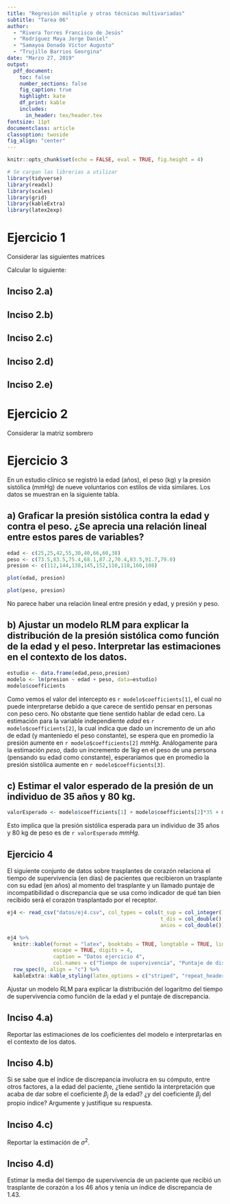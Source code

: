 ```yaml
---
title: "Regresión múltiple y otras técnicas multivariadas"
subtitle: "Tarea 06"
author:
  - "Rivera Torres Francisco de Jesús"
  - "Rodríguez Maya Jorge Daniel"
  - "Samayoa Donado Víctor Augusto"
  - "Trujillo Barrios Georgina"
date: "Marzo 27, 2019"
output:
  pdf_document:
    toc: false
    number_sections: false
    fig_caption: true
    highlight: kate
    df_print: kable
    includes:
      in_header: tex/header.tex
fontsize: 11pt
documentclass: article
classoption: twoside
fig_align: "center"
---
```


```r
knitr::opts_chunk$set(echo = FALSE, eval = TRUE, fig.height = 4)

# Se cargan las librerias a utilizar
library(tidyverse)
library(readxl)
library(scales)
library(grid)
library(kableExtra)
library(latex2exp)
```

# Ejercicio 1
Considerar las siguientes matrices

\begin{equation*}
\bm{y} = \begin{pmatrix}
y_1 \\
y_2 \\
\vdots \\
y_n
\end{pmatrix}
\qquad \text{y} \qquad
\bm{X} = \begin{pmatrix}
1 & x_1 \\
1 & x_2 \\
\vdots & \vdots \\
1 & x_n
\end{pmatrix}
\end{equation*}

Calcular lo siguiente:

## Inciso 2.a)

\begin{equation*}
\bm{X}^T \bm{X}
\end{equation*}

## Inciso 2.b)

\begin{equation*}
\bm{X}^T \bm{y}
\end{equation*}

## Inciso 2.c)

\begin{equation*}
\left| \bm{X}^T \bm{X} \right|
\end{equation*}

## Inciso 2.d)

\begin{equation*}
\left(\bm{X}^T \bm{X}\right)^{-1}, \text{ ¿qué se debe cumplir para que tal inversa exista?}
\end{equation*}

## Inciso 2.e)

\begin{equation*}
\left(\bm{X}^T \bm{X} \right) \bm{X}^T \bm{y}
\end{equation*}

# Ejercicio 2
Considerar la matriz sombrero

# Ejercicio 3
En un estudio clínico se registró la edad (años), el peso (kg) y la presión sistólica (mmHg) de nueve voluntarios con estilos de vida similares. Los datos se muestran en la siguiente tabla.

<!-- \begin{table}  
\centering
\begin{tabular}{| c | c | c |}
\toprule
edad &  peso & presión \\
\midrule
25   & 73.5 & 112     \\
\midrule
25   & 83.5 & 144     \\
\midrule
42   & 75.4 & 138     \\
\midrule
55   & 68.1 & 145     \\
\midrule
30   & 87.2 & 152     \\
\midrule
40   & 70.4 & 110     \\
\midrule
66   & 83.5 & 118     \\
\midrule
60   & 91.7 & 160     \\
\midrule
38   & 79.0 & 108    
\bottomrule
\end{tabular}
\end{table}-->


## a) Graficar la presión sistólica contra la edad y contra el peso. ¿Se aprecia una relación lineal entre estos pares de variables?

```r
edad <- c(25,25,42,55,30,40,66,60,38)
peso <- c(73.5,83.5,75.4,68.1,87.2,70.4,83.5,91.7,79.0)
presion <- c(112,144,138,145,152,110,118,160,108)
```

```r
plot(edad, presion)
```
```r
plot(peso, presion)
```

No parece haber una relación lineal entre presión y edad, y presión y peso.

## b) Ajustar un modelo RLM para explicar la distribución de la presión sistólica como función de la edad y el peso. Interpretar las estimaciones en el contexto de los datos.

```r
estudio <- data.frame(edad,peso,presion)
modelo <- lm(presion ~ edad + peso, data=estudio)
modelo$coefficients
```

Como vemos el valor del intercepto es `r modelo$coefficients[1]`, el cual no puede interpretarse debido a que carece de sentido pensar en personas con peso cero. No obstante que tiene sentido hablar de edad cero. La estimación para la variable independiente $edad$ es  `r modelo$coefficients[2]`, la cual indica que dado un incremento de un año de edad (y manteniedo el peso constante), se espera que en promedio la presión aumente en `r modelo$coefficients[2]` $mmHg$. Análogamente para la estimación $peso$, dado un incremento de $1kg$ en el peso de una persona (pensando su edad como constante), esperaríamos que en  promedio la presión sistólica aumente en `r modelo$coefficients[3]`.


## c) Estimar el valor esperado de la presión de un individuo de 35 años y 80 kg.

```r
valorEsperado <- modelo$coefficients[1] + modelo$coefficients[2]*35 + modelo$coefficients[3]*80
```

Esto implica que la presión sistólica esperada para un individuo de 35 años y 80 kg de peso es de `r valorEsperado` $mmHg$.

## Ejercicio 4
El siguiente conjunto de datos sobre trasplantes de corazón relaciona el tiempo de supervivencia (en días) de pacientes que recibieron un trasplante con su edad (en años) al momento del trasplante y un llamado puntaje de incompatibilidad o discrepancia que se usa como indicador de qué tan bien recibido será el corazón trasplantado por el receptor.

```r
ej4 <- read_csv("datos/ej4.csv", col_types = cols(t_sup = col_integer(),
                                                  t_dis = col_double(),
                                                  anios = col_double()))

ej4 %>% 
  knitr::kable(format = "latex", booktabs = TRUE, longtable = TRUE, linesep = "",
               escape = TRUE, digits = 4, 
               caption = "Datos ejercicio 4",
               col.names = c("Tiempo de supervivencia", "Puntaje de discrepancia", "Edad en años")) %>% 
  row_spec(0, align = "c") %>% 
  kableExtra::kable_styling(latex_options = c("striped", "repeat_header"))
```

Ajustar un modelo RLM para explicar la distribución del logaritmo del tiempo de supervivencia
como función de la edad y el puntaje de discrepancia.

## Inciso 4.a)
Reportar las estimaciones de los coeficientes del modelo e interpretarlas en el contexto de los
datos.

## Inciso 4.b)
Si se sabe que el índice de discrepancia involucra en su cómputo, entre otros factores, a la
edad del paciente, ¿tiene sentido la interpretación que acaba de dar sobre el coeficiente $\beta_j$ de
la edad? ¿y del coeficiente $\beta_j$ del propio índice? Argumente y justifique su respuesta.

## Inciso 4.c)
Reportar la estimación de $\sigma^2$.

## Inciso 4.d)
Estimar la media del tiempo de supervivencia de un paciente que recibió un trasplante de
corazón a los $46$ años y tenía un índice de discrepancia de $1.43$.